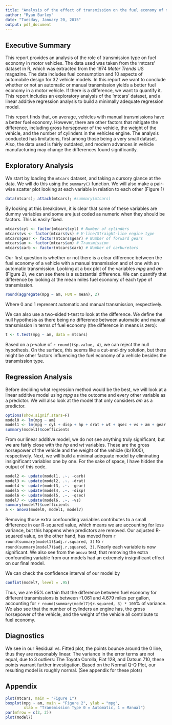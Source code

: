 ```yaml
---
title: "Analysis of the effect of transmission on the fuel economy of motor vehicles"
author: "Ryan Barley"
date: "Tuesday, January 20, 2015"
output: pdf_document
---
```

## Executive Summary
This report provides an analysis of the role of transmission type on fuel economy in motor vehicles. The data used was taken from the 'mtcars' dataset in R, which was extracted from the 1974 *Motor Trends* US magazine. The data includes fuel consumption and 10 aspects of automobile design for 32 vehicle models. In this report we want to conclude whether or not an automatic or manual transmission yields a better fuel economy in a motor vehicle. If there is a difference, we want to quantify it. This report includes an exploratory analysis of the 'mtcars' dataset, and a linear additive regression analysis to build a minimally adequate regression model. 

This report finds that, on average, vehicles with manual transmissions have a better fuel economy. However, there are other factors that mitigate the difference, including gross horsepower of the vehicle, the weight of the vehicle, and the number of cylinders in the vehicles engine. The analysis conducted has limitations, first among those being a very small dataset. Also, the data used is fairly outdated, and modern advances in vehicle manufacturing may change the differences found significantly.


## Exploratory Analysis
We start by loading the `mtcars` dataset, and taking a cursory glance at the data. We will do this using the `summary()` function. We will also make a pair-wise scatter plot looking at each variable in relation to each other (Figure 1)
```r
data(mtcars); attach(mtcars); #summary(mtcars)
```
By looking at this breakdown, it is clear that some of these variables are dummy variables and some are just coded as numeric when they should be factors. This is easily fixed.
```r
mtcars$cyl <- factor(mtcars$cyl) # Number of cylinders
mtcars$vs <- factor(mtcars$vs) # V-line/Straight-line engine type
mtcars$gear <- factor(mtcars$gear) # Number of forward gears 
mtcars$am <- factor(mtcars$am) # Transmission
mtcars$carb <- factor(mtcars$carb) # Number of carburetors
```
Our first question is whether or not there is a clear difference between the fuel economy of a vehicle with a manual transmission and of one with an automatic transmission. Looking at a box plot of the variables *mpg* and *am* (Figure 2), we can see there is a substantial difference. We can quantify that difference by looking at the mean miles fuel economy of each type of transmission.
```r
round(aggregate(mpg ~ am, FUN = mean), 2)
```
Where 0 and 1 represent automatic and manual transmission, respectively.

We can also use a two-sided t-test to look at the difference. We define the null hypothesis as there being no difference between automatic and manual transmission in terms of fuel economy (the difference in means is zero):
```r
t <- t.test(mpg ~ am, data = mtcars)
```
Based on a p-value of `r round(t$p.value, 4)`, we can reject the null hypothesis. On the surface, this seems like a cut-and-dry solution, but there might be other factors influencing the fuel economy of a vehicle besides the transmission type.

## Regression Analysis
Before deciding what regression method would be the best, we will look at a linear additive model using *mpg* as the outcome and every other variable as a predictor. We will also look at the model that only considers *am* as a predictor.
```r
options(show.signif.stars=F)
model0 <- lm(mpg ~ am)
model1 <- lm(mpg ~ cyl + disp + hp + drat + wt + qsec + vs + am + gear + carb, data = mtcars)
summary(model1)$coefficients
```
From our linear additive model, we do not see anything truly significant, but we are fairly close with the *hp* and *wt* variables. These are the gross horsepower of the vehicle and the weight of the vehicle (lb/1000), respectively. Next, we will build a minimal adequate model by eliminating insignificant variables one by one. For the sake of space, I have hidden the output of this code.
```r
model2 <- update(model1, .~. -carb)
model3 <- update(model2, .~. -drat)
model4 <- update(model3, .~. -gear)
model5 <- update(model4, .~. -disp)
model6 <- update(model5, .~. -qsec)
model7 <- update(model6, .~. -vs)
summary(model7)$coefficients
a <- anova(model0, model1, model7)
```
Removing those extra confounding variables contributes to a small difference in our R-squared value, which means we are accounting for less variance, but this happens when predictors are removed. Our adjusted R-squared value, on the other hand, has moved from `r round(summary(model1)$adj.r.squared, 3)` to `r round(summary(model7)$adj.r.squared, 3)`. Nearly each variable is now significant. We also see from the `anova` test, that removing the extra confounding variable from our models had an extremely insignificant effect on our final model.

We can check the confidence interval of our model by
```r
confint(model7, level = .95)
```
Thus, we are 95% certain that the difference between fuel economy for different transmissions is between -1.061 and 4.679 miles per gallon, accounting for `r round(summary(model7)$r.squared, 3) * 100`% of variance. We also see that the number of cylinders an engine has, the gross horsepower of the vehicle, and the weight of the vehicle all contribute to fuel economy.

## Diagnostics
We see in our Residual vs. Fitted plot, the points bounce around the 0 line, thus they are reasonably linear. The variance in the error terms are not equal, due to 3 outliers: The Toyota Corolla, Fiat 128, and Datsun 710, these points warrant further investigation. Based on the Normal Q-Q Plot, our resulting model is roughly normal. (See appendix for these plots)
\newpage

## Appendix
```r
plot(mtcars, main = "Figure 1")
boxplot(mpg ~ am, main = "Figure 2", ylab = "mpg", 
        xlab = "Transmission Type 0 = Automatic, 1 = Manual")
par(mfrow = c(2, 2))
plot(model7)
```